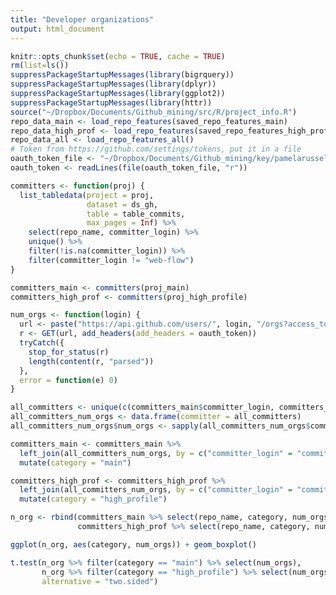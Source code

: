 ```yaml
---
title: "Developer organizations"
output: html_document
---
```



```r
knitr::opts_chunk$set(echo = TRUE, cache = TRUE)
rm(list=ls())
suppressPackageStartupMessages(library(bigrquery))
suppressPackageStartupMessages(library(dplyr))
suppressPackageStartupMessages(library(ggplot2))
suppressPackageStartupMessages(library(httr))
source("~/Dropbox/Documents/Github_mining/src/R/project_info.R")
repo_data_main <- load_repo_features(saved_repo_features_main)
repo_data_high_prof <- load_repo_features(saved_repo_features_high_prof)
repo_data_all <- load_repo_features_all()
# Token from https://github.com/settings/tokens, put it in a file
oauth_token_file <- "~/Dropbox/Documents/Github_mining/key/pamelarussell-github-oauth-token.txt"
oauth_token <- readLines(file(oauth_token_file, "r"))
```



```r

committers <- function(proj) {
  list_tabledata(project = proj, 
                 dataset = ds_gh, 
                 table = table_commits,
                 max_pages = Inf) %>%
    select(repo_name, committer_login) %>%
    unique() %>%
    filter(!is.na(committer_login)) %>%
    filter(committer_login != "web-flow")
}

committers_main <- committers(proj_main)
committers_high_prof <- committers(proj_high_profile)

```


```r
num_orgs <- function(login) {
  url <- paste("https://api.github.com/users/", login, "/orgs?access_token=", oauth_token, sep = "")
  r <- GET(url, add_headers(add_headers = oauth_token))
  tryCatch({
    stop_for_status(r)
    length(content(r, "parsed"))
  },
  error = function(e) 0)
}

all_committers <- unique(c(committers_main$committer_login, committers_high_prof$committer_login))
all_committers_num_orgs <- data.frame(committer = all_committers)
all_committers_num_orgs$num_orgs <- sapply(all_committers_num_orgs$committer, num_orgs)
```


```r
committers_main <- committers_main %>%
  left_join(all_committers_num_orgs, by = c("committer_login" = "committer")) %>%
  mutate(category = "main")

committers_high_prof <- committers_high_prof %>%
  left_join(all_committers_num_orgs, by = c("committer_login" = "committer")) %>%
  mutate(category = "high_profile")

n_org <- rbind(committers_main %>% select(repo_name, category, num_orgs),
               committers_high_prof %>% select(repo_name, category, num_orgs))

```

```r
ggplot(n_org, aes(category, num_orgs)) + geom_boxplot()
```

```r
t.test(n_org %>% filter(category == "main") %>% select(num_orgs), 
       n_org %>% filter(category == "high_profile") %>% select(num_orgs), 
       alternative = "two.sided")
```